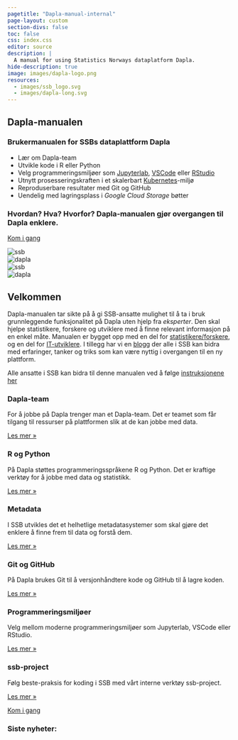 ```yaml
---
pagetitle: "Dapla-manual-internal"
page-layout: custom
section-divs: false
toc: false
css: index.css
editor: source
description: | 
  A manual for using Statistics Norways dataplatform Dapla.
hide-description: true
image: images/dapla-logo.png
resources: 
  - images/ssb_logo.svg
  - images/dapla-long.svg
---
```

::: {.hero-banner}

::: {.content-block}

::: {.hero-text}
# Dapla-manualen

### Brukermanualen for SSBs dataplattform Dapla

- Lær om Dapla-team
- Utvikle kode i R eller Python
- Velg programmeringsmiljøer som [Jupyterlab](https://jupyter.org/), [VSCode](https://github.com/coder/code-server) eller [RStudio](https://posit.co/products/open-source/rstudio-server/)
- Utnytt prosesseringskraften i et skalerbart [Kubernetes](https://kubernetes.io/)-miljø
- Reproduserbare resultater med Git og GitHub
- Uendelig med lagringsplass i *Google Cloud Storage* bøtter

### Hvordan? Hva? Hvorfor? Dapla-manualen gjør overgangen til Dapla enklere.

::: {.hero-buttons}
[Kom i gang](statistikkere/index.html){.btn-action-primary  .btn-action .btn .btn-success .btn-lg role="button" style="margin-top: 1em;"}
::: 
:::

::: {.hero-animation}

<div class="cube">
  <div class="face left"><img src="images/ssb_logo.svg" alt="ssb"/></div>
  <div class="face front"><img src="images/dapla-long.svg" alt="dapla"/></div> 
  <div class="face right"><img src="images/ssb_logo.svg" alt="ssb"/></div>
  <div class="face back"><img src="images/dapla-long.svg" alt="dapla"/></div>
</div>

:::

:::

:::

::: {.hello-quarto .alt-background}
::: {.content-block}

# Velkommen

Dapla-manualen tar sikte på å gi SSB-ansatte mulighet til å ta i bruk grunnleggende funksjonalitet på Dapla uten hjelp fra *eksperter*. Den skal hjelpe statistikere, forskere og utviklere med å finne relevant informasjon på en enkel måte. Manualen er bygget opp med en del for [statistikere/forskere](./statistikkere/index.qmd), og en del for [IT-utviklere](./utviklere/lenker.qmd). I tillegg har vi en [blogg](./blog/index.qmd) der alle i SSB kan bidra med erfaringer, tanker og triks som kan være nyttig i overgangen til en ny plattform.

Alle ansatte i SSB kan bidra til denne manualen ved å følge [instruksjonene her](./statistikkere/contribution.qmd)
<br>

::: {.grid}

:::
:::
:::

::: {.content-block}
::: {.features}

::: {.feature}
### Dapla-team
For å jobbe på Dapla trenger man et Dapla-team. Det er teamet som får tilgang til ressurser på plattformen slik at de kan jobbe med data. 

::: {.learn-more}
[Les mer »](statistikkere/hva-er-dapla-team.qmd)
:::
:::

::: {.feature}
### R og Python
På Dapla støttes programmeringsspråkene R og Python. Det er kraftige verktøy for å jobbe med data og statistikk. 

::: {.learn-more}
[Les mer »](statistikkere/jobbe-med-kode.qmd)
:::
:::

::: {.feature}
### Metadata
I SSB utvikles det et helhetlige metadatasystemer som skal gjøre det enklere å finne frem til data og forstå dem.

::: {.learn-more}
[Les mer »](statistikkere/datadoc.qmd)
:::
:::

::: {.feature}
### Git og GitHub
På Dapla brukes Git til å versjonhåndtere kode og GitHub til å lagre koden. 

::: {.learn-more}
[Les mer »](statistikkere/git-og-github.qmd)
:::
:::

::: {.feature}
### Programmeringsmiljøer
Velg mellom moderne programmeringsmiljøer som Jupyterlab, VSCode eller RStudio. 

::: {.learn-more}
[Les mer »](statistikkere/jupyter.qmd)
:::
:::

::: {.feature}
### ssb-project
Følg beste-praksis for koding i SSB med vårt interne verktøy ssb-project.

::: {.learn-more}
[Les mer »](statistikkere/jobbe-med-kode.qmd)
:::
:::

:::
:::

::: {.get-started .alt-background}
::: {.content-block}

[Kom i gang](statistikkere/index.qmd){.btn-action-primary  .btn-action .btn .btn-success .btn-lg role="button" style="margin-top: 1em;"}

:::
:::

:::{.sidebar-latest-news}
### Siste nyheter:

<div id="latest-news-box">
  <ul id="latest-news-list">
    <!-- Latest news items will be appended here -->
  </ul>
</div>
:::

<script>
  async function loadLatestPosts() {
    try {
      const response = await fetch('news/index.xml');
      if (!response.ok) throw new Error('Network response was not ok');

      const xmlText = await response.text();
      const parser = new DOMParser();
      const xmlDoc = parser.parseFromString(xmlText, 'application/xml');

      const latestItems = xmlDoc.querySelectorAll("item");
      const latestNewsList = document.getElementById('latest-news-list');

      latestItems.forEach((item, index) => {
        if (index < 3) { 
          const title = item.querySelector("title").textContent;
          const pubDate = item.querySelector("pubDate").textContent;
          const link = item.querySelector("link").textContent;

          const listItem = document.createElement('li');
          const titleLink = document.createElement('a');
          titleLink.href = link;
          titleLink.target = "_blank";
          titleLink.innerText = title;

          const dateText = document.createElement('p');
          dateText.innerText = new Date(pubDate).toLocaleDateString();
          dateText.style.margin = "0";

          listItem.appendChild(titleLink);
          listItem.appendChild(dateText);
          latestNewsList.appendChild(listItem);
        }
      });

      // Calculate height dynamically based on list items
      const sidebar = document.querySelector('.sidebar-latest-news');
      sidebar.style.height = `${latestNewsList.scrollHeight + 40}px`; // Add padding
    } catch (error) {
      console.error("Error loading latest news:", error);
      const errorMessage = document.createElement('li');
      errorMessage.innerText = "Kunne ikke laste nyheter";
      document.getElementById('latest-news-list').appendChild(errorMessage);
    }
  }

  loadLatestPosts();
</script>